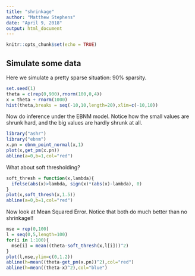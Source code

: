 ```yaml
---
title: "shrinkage"
author: "Matthew Stephens"
date: "April 9, 2018"
output: html_document
---
```


```r
knitr::opts_chunk$set(echo = TRUE)
```

## Simulate some data

Here we simulate a pretty sparse situation: 90% sparsity.
```r
set.seed(1)
theta = c(rep(0,900),rnorm(100,0,4))
x = theta + rnorm(1000)
hist(theta,breaks = seq(-10,10,length=20),xlim=c(-10,10))
```


Now do inference under the EBNM model. Notice
how the small values are shrunk hard, and the big values
are hardly shrunk at all.
```r
library("ashr")
library("ebnm")
x.pn = ebnm_point_normal(x,1)
plot(x,get_pm(x.pn))
abline(a=0,b=1,col="red")
```

What about soft thresholding?
```r
soft_thresh = function(x,lambda){
  ifelse(abs(x)>lambda, sign(x)*(abs(x)-lambda), 0)
}
plot(x,soft_thresh(x,1.5))
abline(a=0,b=1,col="red")
```

Now look at Mean Squared Error. Notice that both do
much better than no shrinkage!!
```r
mse = rep(0,100)
l = seq(0,5,length=100)
for(i in 1:100){
  mse[i] = mean((theta-soft_thresh(x,l[i]))^2)
}
plot(l,mse,ylim=c(0,1.2))
abline(h=mean((theta-get_pm(x.pn))^2),col="red")
abline(h=mean((theta-x)^2),col="blue")
```

